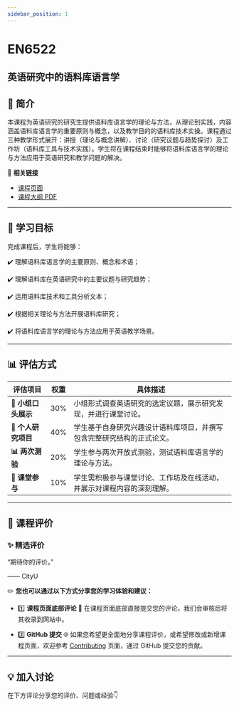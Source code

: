 ```yaml
---
sidebar_position: 1
---
```


# EN6522
## 英语研究中的语料库语言学

## **📘 简介**
本课程为英语研究的研究生提供语料库语言学的理论与方法，从理论到实践，内容涵盖语料库语言学的重要原则与概念，以及教学目的的语料库技术实操。课程通过三种教学形式展开：讲授（理论与概念讲解）、讨论（研究议题与趋势探讨）及工作坊（语料库工具与技术实践）。学生将在课程结束时能够将语料库语言学的理论与方法应用于英语研究和教学问题的解决。

🔗 **相关链接**
- [课程页面](https://www.cityu.edu.hk/catalogue/pg/202526/course/EN6522.htm)
- [课程大纲 PDF](https://www.cityu.edu.hk/catalogue/pg/202526/course/EN6522.pdf)

---

## **🎯 学习目标**

完成课程后，学生将能够：

✔️ 理解语料库语言学的主要原则、概念和术语；

✔️ 理解语料库在英语研究中的主要议题与研究趋势；

✔️ 运用语料库技术和工具分析文本；

✔️ 根据相关理论与方法开展语料库研究；

✔️ 将语料库语言学的理论与方法应用于英语教学场景。

---

## **📊 评估方式**

| **评估项目**              | **权重** | **具体描述**                                                                                     |
|--------------------------|---------|-----------------------------------------------------------------------------------------------|
| **📖 小组口头展示**        | 30%     | 小组形式调查英语研究的选定议题，展示研究发现，并进行课堂讨论。                                              |
| **📝 个人研究项目**        | 40%     | 学生基于自身研究兴趣设计语料库项目，并撰写包含完整研究结构的正式论文。                                         |
| **📊 两次测验**            | 20%     | 学生参与两次开放式测验，测试语料库语言学的理论与方法。                                                     |
| **💬 课堂参与**            | 10%     | 学生需积极参与课堂讨论、工作坊及在线活动，并展示对课程内容的深刻理解。                                           |

---

## **💬 课程评价**

### ✨ **精选评价**
<div className={commentStyles.commentBox}>
    <p className={commentStyles.commentText}>
        “期待你的评价。”
    </p>
    <p className={commentStyles.commentAuthor}>—— CityU</p>
</div>

✏️ **您也可以通过以下方式分享您的学习体验和建议：**

- 1️⃣ **课程页面底部评论**
💬 在课程页面底部直接提交您的评论，我们会审核后将其收录到网站中。

- 2️⃣ **GitHub 提交**
🌐 如果您希望更全面地分享课程评价，或希望修改或新增课程页面，欢迎参考 [Contributing](/contributing) 页面，通过 GitHub 提交您的贡献。

---

## **💡 加入讨论**

在下方评论分享您的评价、问题或经验👇
<Utterances />
